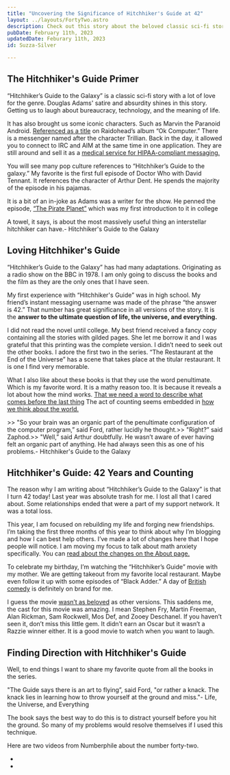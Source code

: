 ```yaml
---
title: "Uncovering the Significance of Hitchhiker's Guide at 42"
layout: ../layouts/FortyTwo.astro
description: Check out this story about the beloved classic sci-fi story, "Hitchhiker's Guide to the Galaxy." Written by someone who is celebrating their 42nd birthday, it covers everything from iconic characters to pop culture references. Plus, there's even a 42 fact generator!
pubDate: February 11th, 2023
updatedDate: Feburary 11th, 2023
id: Suzza-Silver

---
```


## The Hitchhiker's Guide Primer


<Lead>“Hitchhiker’s Guide to the Galaxy” is a classic
 sci-fi story with a lot of love for the genre. 
 Douglas Adams' satire and absurdity shines 
 in this story. Getting us to laugh about bureaucracy,
  technology, and the meaning of life. </Lead>

  It has also brought us some iconic characters.
   Such as Marvin the Paranoid Android. [Referenced 
   as a title](https://www.youtube.com/watch?v=Lt8AfIeJOxw) on Raidohead’s album “Ok Computer.” 
   There is a messenger named after the character 
   Trillian. Back in the day, it allowed you to
connect to IRC and AIM at the same time in one
application. They are still around and sell 
 it as a [medical service for HIPAA-compliant
     messaging.](https://trillian.im/)

 You will see many pop culture references
 to “Hitchhiker’s Guide to the galaxy.” My favorite 
 is the first full episode of Doctor Who with David Tennant.
  It references the character of Arthur Dent. 
  He spends the majority of the episode in his
   pajamas.


<YouTube id="https://youtu.be/6cGP069GNvA" />

It is a bit of an in-joke as Adams was a writer for
 the show. He penned the episode, [“The Pirate Planet”](https://en.wikipedia.org/wiki/The_Pirate_Planet)
  which was my first introduction to it in college


<BlockQuoteBook>A towel, it says, is about the most massively useful thing an interstellar hitchhiker can have.- Hitchhiker's Guide to the Galaxy</BlockQuoteBook>

## Loving Hitchhiker's Guide

“Hitchhiker’s Guide to the Galaxy” has had many 
adaptations. Originating as a radio show on the
 BBC in 1978. I am only going to discuss the books 
 and the film as they are the only ones that I have 
 seen.

My first experience with “Hitchhiker's Guide” was 
in high school. My friend’s instant messaging 
username was made of the phrase “the answer is 42.” 
That number has great significance in all versions
 of the story. It is the **answer to the ultimate 
 question of life, the universe, and everything.**

I did not read the novel until college. My best friend
 received a fancy copy containing all the stories 
 with gilded pages. She let me borrow it and I was 
 grateful that this printing was the complete version.
  I didn’t need to seek out the other books. I adore 
  the first two in the series. “The Restaurant at the
   End of the Universe” has a scene that takes place 
   at the titular restaurant. It is one I find very 
   memorable.

What I also like about these books is that they use
 the word penultimate. Which is my favorite word. It
  is a mathy reason too. It is because it reveals a 
  lot about how the mind works. [That we need a word 
  to describe what comes before the last thing](https://www.merriam-webster.com/dictionary/penultimate) The 
  act of counting seems embedded in [how we think 
  about the world.](https://www.youtube.com/watch?v=l7E-pBWuSIA)

<BlockQuoteBook>>>  "So your brain was an organic part of the penultimate configuration of the computer program,” said Ford, rather lucidly he thought.>>  "Right?” said Zaphod.>>  "Well,” said Arthur doubtfully. He wasn’t aware of ever having felt an organic part of anything. He had always seen this as one of his problems.- Hitchhiker's Guide to the Galaxy</BlockQuoteBook>

## Hitchhiker's Guide: 42 Years and Counting

The reason why I am writing about “Hitchhiker’s Guide
 to the Galaxy” is that I turn 42 today! Last year 
 was absolute trash for me. I lost all that I cared
  about. Some relationships ended that were a part of
   my support network. It was a total loss.

This year, I am focused on rebuilding my life and 
forging new friendships. I’m taking the first three 
months of this year to think about why I’m blogging 
and how I can best help others. I’ve made a lot of 
changes here that I hope people will notice. I am 
moving my focus to talk about math anxiety 
specifically. You can [read about the changes on the
 About page.](/about)

To celebrate my birthday, I’m watching the 
“Hitchhiker’s Guide” movie with my mother.
 We are getting takeout from my 
 favorite local restaurant. Maybe even follow 
 it up with some episodes of “Black Adder.” 
 A day of [British comedy](https://www.youtube.com/watch?v=FBEOTzNt1Uw) is definitely on brand for me.


I guess the movie [wasn’t as beloved](https://www.rottentomatoes.com/m/hitchhikers_guide_to_the_galaxy) as other
 versions. This saddens me, the cast for this
  movie was amazing. I mean Stephen Fry, 
  Martin Freeman, Alan Rickman, Sam Rockwell,
   Mos Def, and Zooey Deschanel. If you haven’t seen 
   it, don’t miss this little gem. It didn’t earn 
   an Oscar but it wasn’t a Razzie winner either. 
   It is a good movie to watch when you want to laugh.

## Finding Direction with Hitchhiker's Guide

Well, to end things I want to share my favorite
 quote from all the books in the series.

 <BlockQuoteBook>"The Guide says there is an art to flying”, said Ford, "or rather a knack. The knack lies in learning how to throw yourself at the ground and miss."- Life, the Universe, and Everything</BlockQuoteBook>

 The book says the best way to do this is to 
 distract yourself before you hit the ground. 
 So many of my problems would resolve themselves 
 if I used this technique.

Here are two videos from Numberphile about the
 number forty-two.

- <YouTube id="https://youtu.be/D6tINlNluuY" />

- <YouTube id="https://youtu.be/zyG8Vlw5aAw" />